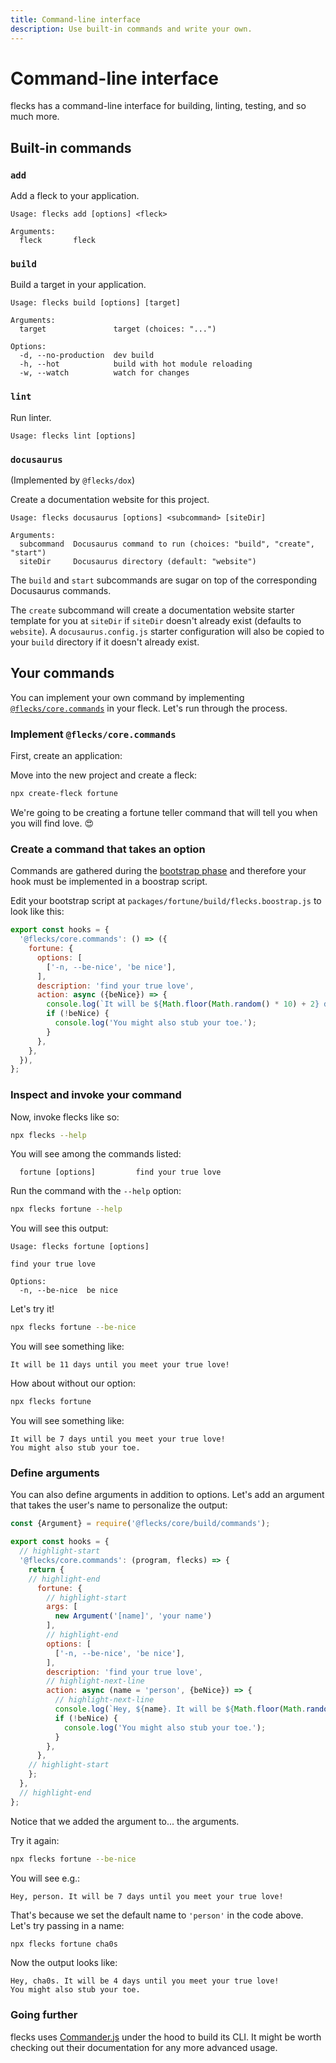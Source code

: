 ```yaml
---
title: Command-line interface
description: Use built-in commands and write your own.
---
```



# Command-line interface

flecks has a command-line interface for building, linting, testing, and so much more.

## Built-in commands

### `add`

Add a fleck to your application.

```
Usage: flecks add [options] <fleck>

Arguments:
  fleck       fleck
```

### `build`

Build a target in your application.

```
Usage: flecks build [options] [target]

Arguments:
  target               target (choices: "...")

Options:
  -d, --no-production  dev build
  -h, --hot            build with hot module reloading
  -w, --watch          watch for changes
```

### `lint`

Run linter.

```
Usage: flecks lint [options]
```

### `docusaurus`
(Implemented by `@flecks/dox`)

Create a documentation website for this project.

```
Usage: flecks docusaurus [options] <subcommand> [siteDir]

Arguments:
  subcommand  Docusaurus command to run (choices: "build", "create", "start")
  siteDir     Docusaurus directory (default: "website")
```

The `build` and `start` subcommands are sugar on top of the corresponding Docusaurus commands.

The `create` subcommand will create a documentation website starter template for you at `siteDir`
if `siteDir` doesn't already exist (defaults to `website`). A `docusaurus.config.js`
starter configuration will also be copied to your `build` directory if it doesn't already exist.

## Your commands

You can implement your own command by implementing
[`@flecks/core.commands`](/docs/flecks/@flecks/dox/hooks#fleckscorecommands) in your fleck. Let's
run through the process.

### Implement <code>@flecks/core&#8203;.commands</code>

First, create an application:

<Create type="app" pkg="cli_test" />

Move into the new project and create a fleck:

```bash
npx create-fleck fortune
```

We're going to be creating a fortune teller command that will tell you when you will find love.
:heart_eyes:

### Create a command that takes an option

Commands are gathered during the [bootstrap phase](#todo) and therefore your hook must be
implemented in a boostrap script.

Edit your bootstrap script at `packages/fortune/build/flecks.boostrap.js` to look like this:

```javascript title="packages/fortune/build/flecks.boostrap.js"
export const hooks = {
  '@flecks/core.commands': () => ({
    fortune: {
      options: [
        ['-n, --be-nice', 'be nice'],
      ],
      description: 'find your true love',
      action: async ({beNice}) => {
        console.log(`It will be ${Math.floor(Math.random() * 10) + 2} days until you meet your true love!`);
        if (!beNice) {
          console.log('You might also stub your toe.');
        }
      },
    },
  }),
};
```

### Inspect and invoke your command

Now, invoke flecks like so:

```bash
npx flecks --help
```

You will see among the commands listed:

```
  fortune [options]         find your true love
```

Run the command with the `--help` option:

```bash
npx flecks fortune --help
```

You will see this output:

```
Usage: flecks fortune [options]

find your true love

Options:
  -n, --be-nice  be nice
```

Let's try it!

```bash
npx flecks fortune --be-nice
```

You will see something like:

```
It will be 11 days until you meet your true love!
```

How about without our option:

```bash
npx flecks fortune
```

You will see something like:

```
It will be 7 days until you meet your true love!
You might also stub your toe.
```

### Define arguments

You can also define arguments in addition to options. Let's add an argument that takes the user's
name to personalize the output:

```javascript title="packages/fortune/build/flecks.boostrap.js"
const {Argument} = require('@flecks/core/build/commands');

export const hooks = {
  // highlight-start
  '@flecks/core.commands': (program, flecks) => {
    return {
    // highlight-end
      fortune: {
        // highlight-start
        args: [
          new Argument('[name]', 'your name')
        ],
        // highlight-end
        options: [
          ['-n, --be-nice', 'be nice'],
        ],
        description: 'find your true love',
        // highlight-next-line
        action: async (name = 'person', {beNice}) => {
          // highlight-next-line
          console.log(`Hey, ${name}. It will be ${Math.floor(Math.random() * 10) + 2} days until you meet your true love!`);
          if (!beNice) {
            console.log('You might also stub your toe.');
          }
        },
      },
    // highlight-start
    };
  },
  // highlight-end
};
```

Notice that we added the argument to... the arguments.

Try it again:

```bash
npx flecks fortune --be-nice
```

You will see e.g.:

```
Hey, person. It will be 7 days until you meet your true love!
```

That's because we set the default name to `'person'` in the code above. Let's try passing in a
name:

```bash
npx flecks fortune cha0s
```

Now the output looks like:

```
Hey, cha0s. It will be 4 days until you meet your true love!
You might also stub your toe.
```

### Going further

flecks uses [Commander.js](https://github.com/tj/commander.js#quick-start) under the hood to build its CLI.
It might be worth checking out their documentation for any more advanced usage.

